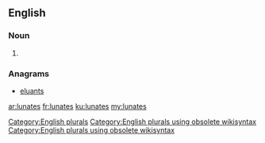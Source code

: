 ==English==

===Noun===
{{head|en}}

# {{plural of|lunate}}

===Anagrams===
* [[eluants#English|eluants]]

[[Category:English plurals]][[Category:English plurals using obsolete wikisyntax]][[Category:English plurals using obsolete wikisyntax]]

[[ar:lunates]]
[[fr:lunates]]
[[ku:lunates]]
[[my:lunates]]